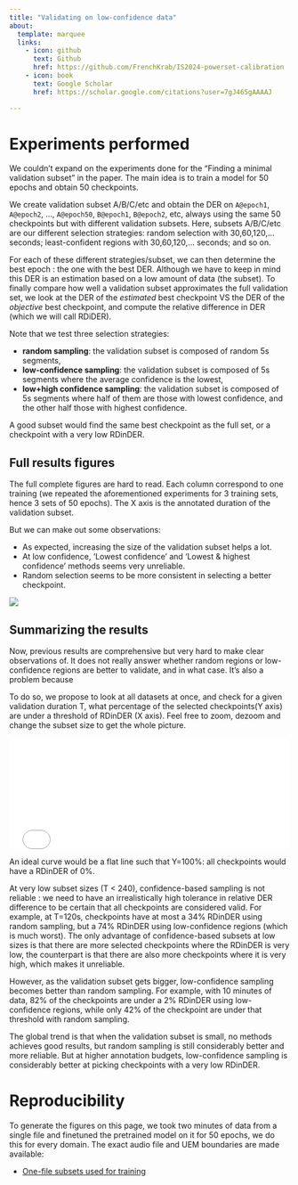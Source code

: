 ```yaml
---
title: "Validating on low-confidence data"
about:
  template: marquee
  links:
    - icon: github
      text: Github
      href: https://github.com/FrenchKrab/IS2024-powerset-calibration
    - icon: book
      text: Google Scholar
      href: https://scholar.google.com/citations?user=7gJ465gAAAAJ

---
```


# Experiments performed

We couldn't expand on the experiments done for the "Finding a minimal validation subset" in the paper. The main idea is to train a model for 50 epochs and obtain 50 checkpoints.

We create validation subset A/B/C/etc and obtain the DER on `A@epoch1`, `A@epoch2`, ..., `A@epoch50`, `B@epoch1`, `B@epoch2`, etc, always using the same 50 checkpoints but with different validation subsets.
Here, subsets A/B/C/etc are our different selection strategies: random selection with 30,60,120,... seconds; least-confident regions with 30,60,120,... seconds; and so on.

For each of these different strategies/subset, we can then determine the best epoch : the one with the best DER. Although we have to keep in mind this DER is an estimation based on a low amount of data (the subset). To finally compare how well a validation subset approximates the full validation set, we look at the DER of the *estimated* best checkpoint VS the DER of the *objective* best checkpoint, and compute the relative difference in DER (which we will call RDiDER).

Note that we test three selection strategies:

- **random sampling**: the validation subset is composed of random 5s segments,
- **low-confidence sampling**: the validation subset is composed of 5s segments where the average confidence is the lowest,
- **low+high confidence sampling**: the validation subset is composed of 5s segments where half of them are those with lowest confidence, and the other half those with highest confidence.

A good subset would find the same best checkpoint as the full set, or a checkpoint with a very low RDinDER.


## Full results figures

The full complete figures are hard to read. Each column correspond to one training (we repeated the aforementioned experiments for 3 training sets, hence 3 sets of 50 epochs). The X axis is the annotated duration of the validation subset.

But we can make out some observations:

- As expected, increasing the size of the validation subset helps a lot.
- At low confidence, 'Lowest confidence' and 'Lowest & highest confidence' methods seems very unreliable.
- Random selection seems to be more consistent in selecting a better checkpoint.

::: {.callout-note appearance="detail" collapse=true title="Validation subset detail"}
![](site_media/validation/val_der_diffs.png)
:::

## Summarizing the results

Now, previous results are comprehensive but very hard to make clear observations of. It does not really answer whether random regions or low-confidence regions are better to validate, and in what case. It's also a problem because 

To do so, we propose to look at all datasets at once, and check for a given validation duration T, what percentage of the selected checkpoints(Y axis) are under a threshold of RDinDER (X axis). Feel free to zoom, dezoom and change the subset size to get the whole picture.

```{=html}
<iframe src="site_media/validation/val_curves.html" onload='javascript:(function(o){o.style.height=o.contentWindow.document.body.scrollHeight+"px";}(this));' style="height:200px;width:100%;border:none;overflow:hidden;"></iframe>
```

An ideal curve would be a flat line such that Y=100%: all checkpoints would have a RDinDER of 0%. 

At very low subset sizes (T < 240), confidence-based sampling is not reliable : we need to have an irrealistically high tolerance in relative DER difference to be certain that all checkpoints are considered valid. For example, at T=120s, checkpoints have at most a 34% RDinDER using random sampling, but a 74% RDinDER using low-confidence regions (which is much worst). The only advantage of confidence-based subsets at low sizes is that there are more selected checkpoints where the RDinDER is very low, the counterpart is that there are also more checkpoints where it is very high, which makes it unreliable.

However, as the validation subset gets bigger, low-confidence sampling becomes better than random sampling. For example, with 10 minutes of data, 82% of the checkpoints are under a 2% RDinDER using low-confidence regions, while only 42% of the checkpoint are under that threshold with random sampling.

The global trend is that when the validation subset is small, no methods achieves good results, but random sampling is still considerably better and more reliable. But at higher annotation budgets, low-confidence sampling is considerably better at picking checkpoints with a very low RDinDER.


# Reproducibility

To generate the figures on this page, we took two minutes of data from a single file and finetuned the pretrained model on it for 50 epochs, we do this for every domain. The exact audio file and UEM boundaries are made available:

- [One-file subsets used for training](https://github.com/FrenchKrab/IS2024-powerset-calibration/tree/master/data/validation/pyannote_database/)